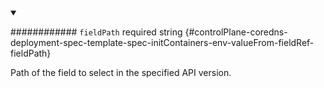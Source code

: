
<details className="config-field" data-expandable="false" open>
<summary>

############ `fieldPath` <span className="config-field-required" data-required="false">required</span> <span className="config-field-type">string</span> <span className="config-field-default"></span> <span className="config-field-enum"></span> {#controlPlane-coredns-deployment-spec-template-spec-initContainers-env-valueFrom-fieldRef-fieldPath}

Path of the field to select in the specified API version.

</summary>



</details>
